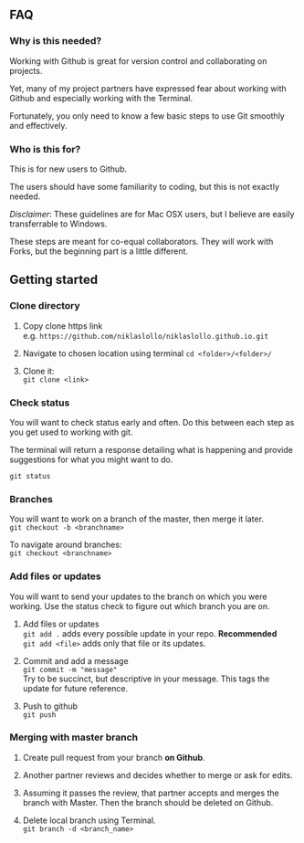 ## FAQ {.tabset}

### Why is this needed?
Working with Github is great for version control and collaborating on projects.  

Yet, many of my project partners have expressed fear about working with Github and especially working with the Terminal. 

Fortunately, you only need to know a few basic steps to use Git smoothly and effectively. 

### Who is this for?
This is for new users to Github.  

The users should have some familiarity to coding, but this is not exactly needed.  

*Disclaimer*: These guidelines are for Mac OSX users, but I believe are easily transferrable to Windows.  

These steps are meant for co-equal collaborators. They will work with Forks, but the beginning part is a little different.

## Getting started {.tabset}

### Clone directory
1. Copy clone https link  
e.g. `https://github.com/niklaslollo/niklaslollo.github.io.git`

2. Navigate to chosen location using terminal
`cd <folder>/<folder>/`

3. Clone it:  
`git clone <link>`

### Check status
You will want to check status early and often. Do this between each step as you get used to working with git.  

The terminal will return a response detailing what is happening and provide suggestions for what you might want to do.  

`git status`

### Branches
You will want to work on a branch of the master, then merge it later.  
`git checkout -b <branchname>`  
  
To navigate around branches:  
`git checkout <branchname>`

### Add files or updates
You will want to send your updates to the branch on which you were working. Use the status check to figure out which branch you are on.  

1. Add files or updates  
`git add .` adds every possible update in your repo. **Recommended**  
`git add <file>` adds only that file or its updates. 

2. Commit and add a message  
`git commit -m "message"`  
Try to be succinct, but descriptive in your message. This tags the update for future reference.  

3. Push to github  
`git push`

### Merging with master branch
 1. Create pull request from your branch **on Github**.  
 
 2. Another partner reviews and decides whether to merge or ask for edits.  
 
 3. Assuming it passes the review, that partner accepts and merges the branch with Master. Then the branch should be deleted on Github.  
 
 4. Delete local branch using Terminal.  
 `git branch -d <branch_name>`
